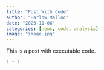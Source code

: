 ```yaml
---
title: "Post With Code"
author: "Harlow Malloc"
date: "2023-11-06"
categories: [news, code, analysis]
image: "image.jpg"
---
```


This is a post with executable code.

```r
1 + 1
```
